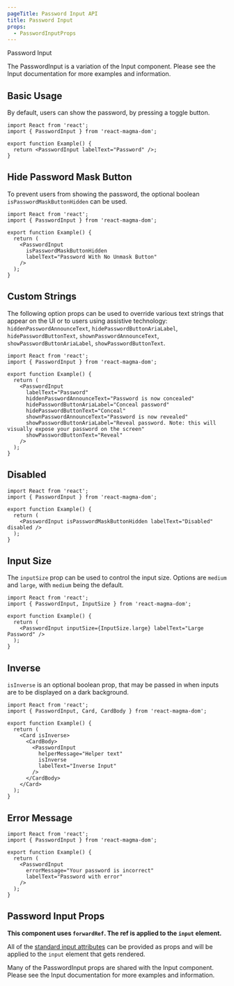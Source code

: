 ```yaml
---
pageTitle: Password Input API
title: Password Input
props:
  - PasswordInputProps
---
```



<DocsHeading to="/design/inputs/" type="api">
  Password Input
</DocsHeading>

The PasswordInput is a variation of the Input component. Please see the <Link to='/api/input'>Input documentation</Link> for more examples and information.

## Basic Usage

By default, users can show the password, by pressing a toggle button.

```tsx codesandbox=magma
import React from 'react';
import { PasswordInput } from 'react-magma-dom';

export function Example() {
  return <PasswordInput labelText="Password" />;
}
```

## Hide Password Mask Button

To prevent users from showing the password, the optional boolean `isPasswordMaskButtonHidden` can be used.

```tsx codesandbox=magma
import React from 'react';
import { PasswordInput } from 'react-magma-dom';

export function Example() {
  return (
    <PasswordInput
      isPasswordMaskButtonHidden
      labelText="Password With No Unmask Button"
    />
  );
}
```

## Custom Strings

The following option props can be used to override various text strings that appear on the UI or to users using assistive technology: `hiddenPasswordAnnounceText`, `hidePasswordButtonAriaLabel`, `hidePasswordButtonText`, `shownPasswordAnnounceText`, `showPasswordButtonAriaLabel`, `showPasswordButtonText`.

```tsx codesandbox=magma
import React from 'react';
import { PasswordInput } from 'react-magma-dom';

export function Example() {
  return (
    <PasswordInput
      labelText="Password"
      hiddenPasswordAnnounceText="Password is now concealed"
      hidePasswordButtonAriaLabel="Conceal password"
      hidePasswordButtonText="Conceal"
      shownPasswordAnnounceText="Password is now revealed"
      showPasswordButtonAriaLabel="Reveal password. Note: this will visually expose your password on the screen"
      showPasswordButtonText="Reveal"
    />
  );
}
```

## Disabled

```tsx codesandbox=magma
import React from 'react';
import { PasswordInput } from 'react-magma-dom';

export function Example() {
  return (
    <PasswordInput isPasswordMaskButtonHidden labelText="Disabled" disabled />
  );
}
```

## Input Size

The `inputSize` prop can be used to control the input size. Options are `medium` and `large`, with `medium` being the default.

```tsx codesandbox=magma
import React from 'react';
import { PasswordInput, InputSize } from 'react-magma-dom';

export function Example() {
  return (
    <PasswordInput inputSize={InputSize.large} labelText="Large Password" />
  );
}
```

## Inverse

`isInverse` is an optional boolean prop, that may be passed in when inputs are to be displayed on a dark background.

```tsx codesandbox=magma
import React from 'react';
import { PasswordInput, Card, CardBody } from 'react-magma-dom';

export function Example() {
  return (
    <Card isInverse>
      <CardBody>
        <PasswordInput
          helperMessage="Helper text"
          isInverse
          labelText="Inverse Input"
        />
      </CardBody>
    </Card>
  );
}
```

## Error Message

```tsx codesandbox=magma
import React from 'react';
import { PasswordInput } from 'react-magma-dom';

export function Example() {
  return (
    <PasswordInput
      errorMessage="Your password is incorrect"
      labelText="Password with error"
    />
  );
}
```

## Password Input Props

**This component uses `forwardRef`. The ref is applied to the `input` element.**

All of the [standard input attributes](https://developer.mozilla.org/en-US/docs/Web/HTML/Element/input) can be provided as props and will be applied to the `input` element that gets rendered.

Many of the PasswordInput props are shared with the Input component. Please see the <Link to='/api/input'>Input documentation</Link> for more examples and information.

<PasswordInputProps />

